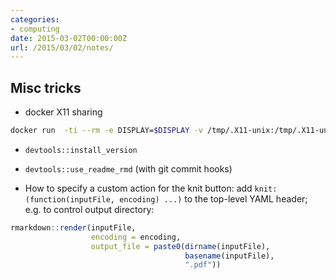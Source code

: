 ```yaml
---
categories:
- computing
date: 2015-03-02T00:00:00Z
url: /2015/03/02/notes/
---
```


Misc tricks
-----------

- docker X11 sharing

```bash
docker run  -ti --rm -e DISPLAY=$DISPLAY -v /tmp/.X11-unix:/tmp/.X11-unix:ro r-base
```

- `devtools::install_version` 
- `devtools::use_readme_rmd` (with git commit hooks)

- How to specify a custom action for the knit button: add `knit: (function(inputFile, encoding) ...)` to the top-level YAML header; e.g. to control output directory:

```r
rmarkdown::render(inputFile, 
                  encoding = encoding, 
                  output_file = paste0(dirname(inputFile),
                                       basename(inputFile), 
                                       ".pdf"))
```

